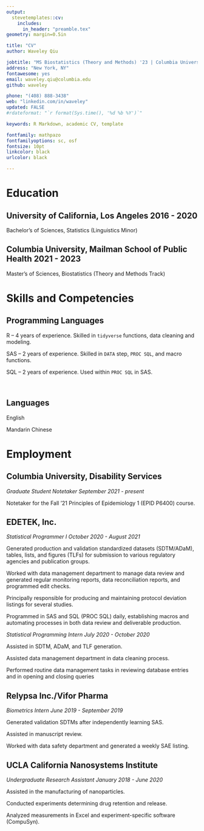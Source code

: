 ```yaml
---
output: 
  stevetemplates::cv:
    includes:
      in_header: "preamble.tex"
geometry: margin=0.5in

title: "CV"
author: Waveley Qiu

jobtitle: "MS Biostatistics (Theory and Methods) '23 | Columbia University"
address: "New York, NY"
fontawesome: yes
email: waveley.qiu@columbia.edu
github: waveley

phone: "(408) 888-3438"
web: "linkedin.com/in/waveley"
updated: FALSE
#rdateformat: "`r format(Sys.time(), '%d %b %Y')`"

keywords: R Markdown, academic CV, template

fontfamily: mathpazo
fontfamilyoptions: sc, osf
fontsize: 10pt
linkcolor: black
urlcolor: black

---
```


# Education

## University of California, Los Angeles \hfill 2016 - 2020

Bachelor's of Sciences, Statistics (Linguistics Minor)

## Columbia University, Mailman School of Public Health \hfill 2021 - 2023

Master's of Sciences, Biostatistics (Theory and Methods Track)

# Skills and Competencies

:::::: {.cols data-latex=""}

::: {.col data-latex="{0.75\textwidth}"}
## Programming Languages

R -- 4 years of experience. Skilled in `tidyverse` functions, data cleaning and modeling.

SAS -- 2 years of experience. Skilled in `DATA` step, `PROC SQL`, and macro functions.

SQL -- 2 years of experience. Used within `PROC SQL` in SAS.
:::

::: {.col data-latex="{0.05\textwidth}"}
\ 
<!-- an empty Div (with a white space), serving as
a column separator -->
:::

::: {.col data-latex="{0.2\textwidth}"}
## Languages

English

Mandarin Chinese

:::
::::::

# Employment

## Columbia University, Disability Services

*Graduate Student Notetaker \hfill September 2021 - present*

Notetaker for the Fall '21 Principles of Epidemiology 1 (EPID P6400) course.

## EDETEK, Inc.

*Statistical Programmer I \hfill October 2020 - August 2021*

Generated production and validation standardized datasets (SDTM/ADaM), tables, lists, and figures (TLFs) for submission to various regulatory agencies and publication groups.

Worked with data management department to manage data review and generated regular monitoring reports, data reconciliation reports, and programmed edit checks.

Principally responsible for producing and maintaining protocol deviation listings for several studies.

Programmed in SAS and SQL (PROC SQL) daily, establishing macros and automating processes in both data review and deliverable production.

*Statistical Programming Intern  \hfill July 2020 - October 2020*

Assisted in SDTM, ADaM, and TLF generation.

Assisted data management department in data cleaning process.

Performed routine data management tasks in reviewing database entries and in opening and closing queries

## Relypsa Inc./Vifor Pharma

*Biometrics Intern \hfill June 2019 - September 2019*

Generated validation SDTMs after independently learning SAS.

Assisted in manuscript review.

Worked with data safety department and generated a weekly SAE listing.

## UCLA California Nanosystems Institute

*Undergraduate Research Assistant \hfill January 2018 - June 2020*

Assisted in the manufacturing of nanoparticles.

Conducted experiments determining drug retention and release.

Analyzed measurements in Excel and experiment-specific software (CompuSyn).
